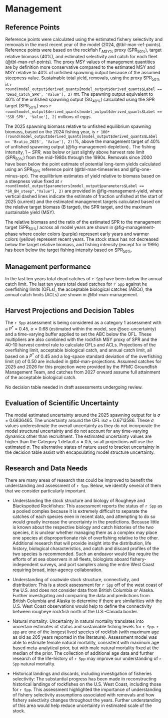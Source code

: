 # Management 

## Reference Points

Reference points were calculated using the estimated fishery selectivity and removals in the most recent year of the model (2024, @tbl-man-ref-points). Reference points were based on the rockfish $\text{F}_{MSY\%}$ proxy ($\text{SPR}_{50\%}$), target relative biomass (40%), and estimated selectivity and catch for each fleet (@tbl-man-ref-points). The proxy MSY values of management quantities are by definition more conservative compared to the estimated MSY and MSY relative to 40% of unfished spawning output because of the assumed steepness value. Sustainable total yield, removals, using the proxy $\text{SPR}_{50\%}$ is `r round(model_output$derived_quants[model_output$derived_quants$Label == 'Dead_Catch_SPR', 'Value'], 2)` mt. The spawning output equivalent to 40% of the unfished spawning output ($\text{SO}_{40\%}$) calculated using the SPR target ($\text{SPR}_{50\%}$) was `r round(model_output$derived_quants[model_output$derived_quants$Label == 'SSB_SPR', 'Value'], 2)` millions of eggs. 

The 2025 spawning biomass relative to unfished equilibrium spawning biomass, based on the 2024 fishing year, is `r 100*(round(model_output$derived_quants[model_output$derived_quants$Label == 'Bratio_2025', 'Value'], 2))`%, above the management target of 40% of unfished spawning output (@fig-management-depletion).. The fishing intensity, $1-SPR$, was below or just slightly above harvest rate limit ($SPR_{50\%}$) from the mid-1980s through the 1990s. Removals since 2000 have been below the point estimate of potential long-term yields calculated using an $\text{SPR}_{50\%}$ reference point (@tbl-man-timeseries and @fig-one-minus-spr). The equilibrium estimates of yield relative to biomass based on a steepness value fixed at `r round(model_output$parameters[model_output$parameters$Label == "SR_BH_steep","Value"], 2)` are provided in @fig-management-yield, where vertical dashed lines indicate the estimate of fraction unfished at the start of 2025 (current) and the estimated management targets calculated based on the relative target biomass (B target), the SPR target, and the maximum sustainable yield (MSY).

The relative biomass and the ratio of the estimated SPR to the management target ($\text{SPR}_{50\%}$) across all model years are shown in @fig-management-phase where cooler colors (purple) represent early years and warmer colors (yellow) represent recent years. The stock staus has not decreased below the target relative biomass, and fishing intensity (except for in 1995) has been below the target fishing intensity based on $\text{SPR}_{50\%}$.

## Management performance

In the last ten years total dead catches of `r Spp` have been below the annual catch limit. The last ten years total dead catches for `r Spp` against he overfishing limits (OFLs), the acceptable biological catches (ABCs), the annual catch limits (ACLs) are shown in @tbl-man-management. 

## Harvest Projections and Decision Tables

The `r Spp` assessment is being considered as a category 1 assessment with a $P^*$ = 0.45, $\sigma$ = 0.68 (estimated within the model, see @sec-uncertainty) and a time-varying buffer applied to set the ABC below the OFL. These multipliers are also combined with the rockfish MSY proxy of SPR\textsubscript{50} and the 40-10 harvest control rule to calculate OFLs and ACLs. Projections of the overfishing limit, acceptable biological catch, and annual catch limit, all based on a $P^*$ of 0.45 and a log-space standard deviation of the overfishing limit ($\sigma$) of 0.50 are included in @tbl-man-projections. Assumed catches for 2025 and 2026 for this projection were provided by the PFMC Groundfish Management Team, and catches from 2027 onward assume full attainment of the acceptable biological catch.

No decision table needed in draft assessments undergoing review.

## Evaluation of Scientific Uncertainty {#sec-uncertainty}

The model estimated uncertainty around the 2025 spawning output for is $\sigma$ = 0.6836465. The uncertainty around the OFL is$\sigma$ = 0.6713586. These $\sigma$ values underestimate the overall uncertainty as they do not incorporate the model structural uncertainty and do not account for any time-varying dynamics other than recruitment. The estimated uncertainty values are higher than the Category 1 default $\sigma$ = 0.5, so all projections will use the estimated $\sigma$. The alternative states of nature used to bracket uncertainty in the decision table assist with encapsulating model structure uncertainty.

## Research and Data Needs

There are many areas of research that could be improved to benefit the understanding and assessment of `r Spp`.  Below, we identify several of them that we consider particularly important.

*  Understanding the stock structure and biology of Rougheye and Blackspotted Rockfishes:  This assessment reports the status of `r Spp` as a pooled complex because it is extremely difficult to separate the catches of each species even in recent data, and attempting to do so would greatly increase the uncertainty in the predictions.  Because little is known about the respective biology and catch histories of the two species, it is unclear whether managing them as a complex may place one species at disproportionate risk of overfishing relative to the other.  Additional research that will provide insight into the distribution, life history, biological characteristics, and catch and discard profiles of the two species is recommended.  Such an endeavor would like require the efforts of at sea observers in all fleets, biologists aboard fishery-independent surveys, and port samplers along the entire West Coast requiring broad, inter-agency collaboration.

*  Understanding of coatwide stock structure, connectivity, and distribution:  This is a stock assessment for `r Spp` off of the west coast of the U.S. and does not consider data from British Columbia or Alaska.  Further investigating and comparing the data and predictions from British Columbia and Alaska to determine if there are similarities with the U.S. West Coast observations would help to define the connectivity between rougheye rockfish north of the U.S.-Canada border.

*	Natural mortality: Uncertainty in natural mortality translates into uncertain estimates of status and sustainable fishing levels for `r Spp`. `r spp` are one of the longest lived species of rockfish (with maximum age as old as 205 years reported in the literature). Assessment model was able to estimate female natural mortality, consistent with maximum age based meta-analytical prior, but with male natural mortality fixed at the median of the prior. The collection of additional age data and further research of the life-history of `r Spp` may improve our understanding of `r Spp` natural mortality.

* Historical landings and discards, including investigation of fisheries selectivity:  The substantial progress has been made in reconstructing historical landings of rockfishes on the U.S. West Coast, including those for `r Spp`. This assessment highlighted the importance of understanding of fishery selectivity assumptions associated with removals and how fishery selectivity changes throughout the years. Further understanding of this area would help reduce uncertainty in estimated scale of the stock.
